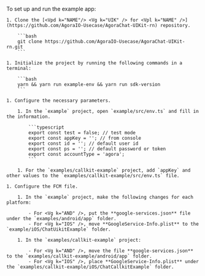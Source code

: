 <PlatformWrapper platform="react-native">

To set up and run the <Vpl k="NAME" /> <Vpd k="NAME"/> <Vg k="UIK" /> example app:

    1. Clone the [<Vpd k="NAME"/> <Vg k="UIK" /> for <Vpl k="NAME" />](https://github.com/AgoraIO-Usecase/AgoraChat-UIKit-rn) repository.

        ```bash
        git clone https://github.com/AgoraIO-Usecase/AgoraChat-UIKit-rn.git
        ```

    1. Initialize the project by running the following commands in a terminal:

        ```bash
        yarn && yarn run example-env && yarn run sdk-version
        ```

    1. Configure the necessary parameters.

        1. In the `example` project, open `example/src/env.ts` and fill in the information.

            ```typescript
            export const test = false; // test mode 
            export const appKey = ''; // from console
            export const id = ''; // default user id
            export const ps = ''; // default password or token
            export const accountType = 'agora';
            ```

        1. For the `examples/callkit-example` project, add `appKey` and other values to the `examples/callkit-example/src/env.ts` file.

    1. Configure the FCM file.

        1. In the `example` project, make the following changes for each platform:

            - For <Vg k="AND" />, put the **google-services.json** file under the `examples/android/app` folder.
            - For <Vg k="IOS" />, move **GoogleService-Info.plist** to the `example/iOS/ChatUikitExample` folder.

        1. In the `examples/callkit-example` project:

            - For <Vg k="AND" />, move the file **google-services.json** to the `examples/callkit-example/android/app` folder.
            - For <Vg k="IOS" />, place **GoogleService-Info.plist** under the `examples/callkit-example/iOS/ChatCallkitExample` folder.

</PlatformWrapper>